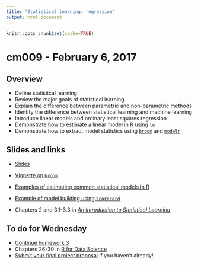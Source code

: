 ```yaml
---
title: "Statistical learning: regression"
output: html_document
---
```


```r
knitr::opts_chunk$set(cache=TRUE)
```

# cm009 - February 6, 2017

## Overview

* Define statistical learning
* Review the major goals of statistical learning
* Explain the difference between parametric and non-parametric methods
* Identify the difference between statistical learning and machine learning
* Introduce linear models and ordinary least squares regression
* Demonstrate how to estimate a linear model in R using `lm`
* Demonstrate how to extract model statistics using [`broom`](https://cran.r-project.org/web/packages/broom/index.html) and [`modelr`](https://github.com/hadley/modelr)

## Slides and links

* [Slides](extras/cm007_slides.html)
* [Vignette on `broom`](https://cran.r-project.org/web/packages/broom/vignettes/broom.html)
* [Examples of estimating common statistical models in R](http://www.ats.ucla.edu/stat/dae/)
* [Example of model building using `scorecard`](extras/cm007_scorecard_tutorial.html)

* Chapters 2 and 3.1-3.3 in [*An Introduction to Statistical Learning*](http://link.springer.com.proxy.uchicago.edu/book/10.1007%2F978-1-4614-7138-7)

## To do for Wednesday

* [Continue homework 3](hw03-programming.html)
* Chapters 26-30 in [R for Data Science](http://r4ds.had.co.nz)
* [Submit your final project proposal](https://docs.google.com/forms/d/e/1FAIpQLSddYTxsCLZyunFIZGG33Pt1hW8M5CwPa8uMMIxJsHU-CuR91w/viewform) if you haven't already!


